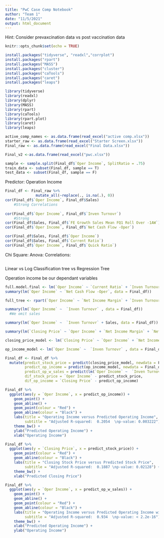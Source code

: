 ---
title: "PwC Case Comp Notebook"
author: "Team 1"
date: "11/5/2021"
output: html_document
---

Hint: Consider prevaxcination data vs post vaccination data

```{r setup, include=FALSE}
knitr::opts_chunk$set(echo = TRUE)

install.packages("tidyverse", "readxl","corrplot")
install.packages("rpart")
install.packages("MASS")
install.packages("cluster")
install.packages("caTools")
install.packages("caret")
install.packages("leaps")


```



```{r packages, include=FALSE}

library(tidyverse)
library(readxl)
library(dplyr)
library(MASS)
library(rpart)
library(caTools)
library(rpart.plot)
library(caret)
library(leaps)

```

```{r data cleaning}
active_comp_names <- as.data.frame(read_excel("active comp.xlsx"))
starter_raw <- as.data.frame(read_excel("Starter Screen.xlsx"))
Final_raw <- as.data.frame(read_excel("Final Data.xlsx"))

Final_v2 <-as.data.frame(read_excel("pwc.xlsx"))

sample <- sample.split(Final_df$`Oper Income`, SplitRatio = .75)
train_data <- subset(Final_df, sample == T)
test_data <- subset(Final_df, sample == F)

```


Predictor: Operation Income
```{r data set up}
Final_df <- Final_raw %>%
              mutate_all(~replace(., is.na(.), 0))
cor(Final_df$`Oper Income`, Final_df$Sales)
    #Strong Correlations 
    
cor(Final_df$`Oper Income`, Final_df$`Inven Turnovr`)
    #Strong 
cor(Final_df$Sales, Final_df$`FE Growth Sales Mean FQ1 Roll Over -1AW`)
cor(Final_df$`Oper Income`, Final_df$`Net Cash Flow -Oper`)

cor(Final_df$Sales, Final_df$`Oper Income`)
cor(Final_df$Sales, Final_df$`Current Ratio`)
cor(Final_df$`Oper Income`, Final_df$`Quick Ratio`)


```

Chi Square:
Anova:
Correlations:
```{r descriptive analyitcs}


```


Linear vs Log
Classification tree vs Regression Tree


Operation income be our dependant variables 
```{r models}

full.model.final <- lm(`Oper Income` ~ `Current Ratio` + `Inven Turnovr` + `Net Cash Flow -Oper` + `Quick Ratio`, data = Final_df)
summary(lm(`Oper Income` ~ `Net Cash Flow -Oper`, data = Final_df))

full_tree <- rpart(`Oper Income` ~ `Net Income Margin` + `Inven Turnovr`, data = Final_df)

summary(lm(`Oper Income` ~  `Inven Turnovr` , data = Final_df))
  #We omit sales 

summary(lm(`Oper Income` ~  `Inven Turnovr` + Sales, data = Final_df))

summary(lm(`Closing Price` ~ `Oper Income` + `Net Income Margin` + `Net Cash Flow -Inv`  , data = Final_df))

closing_price_model <- lm(`Closing Price` ~ `Oper Income` + `Net Income Margin` + `Net Cash Flow -Inv`  , data = Final_df)

op_income_model <- lm(`Oper Income` ~  `Inven Turnovr` , data = Final_df)

Final_df <- Final_df %>% 
  mutate(predict_stock_price = predict(closing_price_model, newdata = Final_df),
         predict_op_income = predict(op_income_model, newdata = Final_df),
         predict_op_w_sales = predict(lm(`Oper Income` ~  `Inven Turnovr` + Sales, data = Final_df), newdata = Final_df),
         dif_stock_price = `Oper Income` - predict_stock_price,
         dif_op_income = `Closing Price` - predict_op_income)  
```



```{r visualizations, echo=FALSE}

Final_df %>% 
  ggplot(aes(y = `Oper Income`, x = predict_op_income)) +
    geom_point() +
    geom_abline() +
    geom_point(colour = "Red") +
    geom_abline(colour = "Black") +
    labs(title = "Operating Income versus Predicted Operating Income", 
         subtitle = "Adjusted R-squared:  0.2054  \np-value: 0.003222") + 
    theme_bw() + 
    ylab("Predicted Operating Income") + 
    xlab("Operating Income")

Final_df %>% 
  ggplot(aes(y = `Closing Price`, x = predict_stock_price)) +
    geom_point(colour = "Red") +
    geom_abline(colour = "Black") +
    labs(title = "Closing Stock Price versus Predicted Stock Price", 
         subtitle = "Adjusted R-squared:  0.1887 \np-value: 0.02128") + 
    theme_bw() + 
    xlab("Predicted Closing Price")

Final_df %>% 
  ggplot(aes(y = `Oper Income`, x = predict_op_w_sales)) +
    geom_point() +
    geom_abline() +
    geom_point(colour = "Red") +
    geom_abline(colour = "Black") +
    labs(title = "Operating Income versus Predicted Operating Income with Sales", 
         subtitle = "Adjusted R-squared:  0.934  \np-value: < 2.2e-16") + 
    theme_bw() + 
    xlab("Predicted Operating Income") + 
    ylab("Operating Income")

```

```{r Regression Tree}


```
